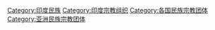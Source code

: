 [[Category:印度民族|Category:印度民族]]
[[Category:印度宗教组织|Category:印度宗教组织]]
[[Category:各国民族宗教团体|Category:各国民族宗教团体]]
[[Category:亚洲民族宗教团体|Category:亚洲民族宗教团体]]